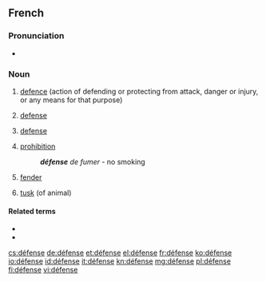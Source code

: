 ==French==
{{wikipedia|lang=fr}}

===Pronunciation===
* {{audio|Fr-défense.ogg|Audio}}

===Noun===
{{fr-noun|f|sort=defense}}

# [[defence]] (action of defending or protecting from attack, danger or injury, or any means for that purpose)
# {{context|legal|lang=fr}} [[defense]]
# {{context|sports|lang=fr}} [[defense]]
# [[prohibition]]
#: '''''défense''' de fumer'' - no smoking
# {{context|nautical|lang=fr}} [[fender]]
# [[tusk]] (of animal)

====Related terms====
* {{l|fr|défendre}}
* {{l|fr|défenseur}}

[[cs:défense]]
[[de:défense]]
[[et:défense]]
[[el:défense]]
[[fr:défense]]
[[ko:défense]]
[[io:défense]]
[[id:défense]]
[[it:défense]]
[[kn:défense]]
[[mg:défense]]
[[pl:défense]]
[[fi:défense]]
[[vi:défense]]